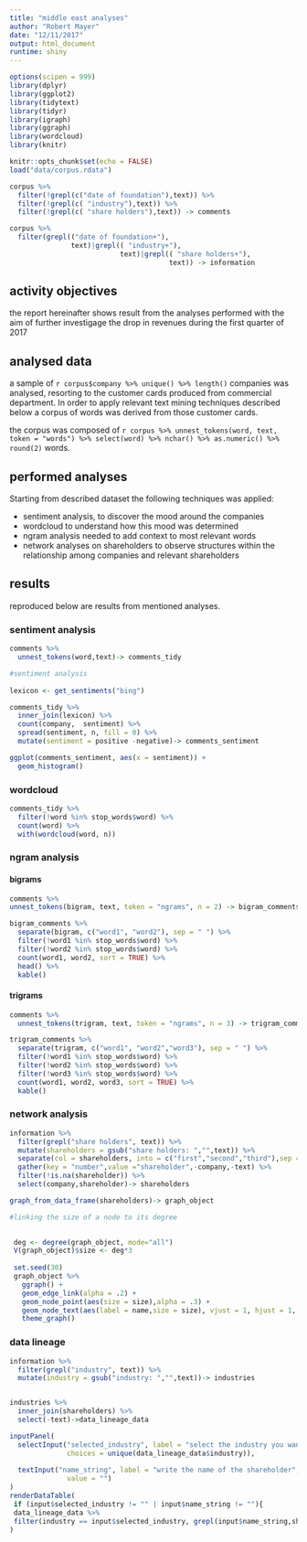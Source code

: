 ```yaml
---
title: "middle east analyses"
author: "Robert Mayer"
date: "12/11/2017"
output: html_document
runtime: shiny
---
```


```r
options(scipen = 999)
library(dplyr)
library(ggplot2)
library(tidytext)
library(tidyr)
library(igraph)
library(ggraph)
library(wordcloud)
library(knitr)

knitr::opts_chunk$set(echo = FALSE)
load("data/corpus.rdata")

corpus %>% 
  filter(!grepl(c("date of foundation"),text)) %>% 
  filter(!grepl(c( "industry"),text)) %>% 
  filter(!grepl(c( "share holders"),text)) -> comments

corpus %>% 
  filter(grepl(("date of foundation+"),
               text)|grepl(( "industry+"),
                           text)|grepl(( "share holders+"),
                                       text)) -> information

```

## activity objectives

the report hereinafter shows result from the analyses performed with the aim of further investigage the drop in revenues during the first quarter of 2017

## analysed data


a sample of `r corpus$company %>% unique() %>% length()` companies was analysed, resorting to the customer cards produced from commercial department. In order to apply relevant text mining techniques described below a corpus of words was derived from those customer cards.

the corpus was composed of `r corpus %>% unnest_tokens(word, text, token = "words") %>% select(word) %>% nchar() %>% as.numeric() %>% round(2)` words.

## performed analyses

Starting from described dataset the following techniques was applied:

  - sentiment analysis, to discover the mood around the companies
  - wordcloud to understand how this mood was determined
  - ngram analysis needed to add context to most relevant words
  - network analyses on shareholders to observe structures within the relationship among companies and relevant shareholders

## results

reproduced below are results from mentioned analyses.

### sentiment analysis


```r
comments %>% 
  unnest_tokens(word,text)-> comments_tidy

#sentiment analysis  
  
lexicon <- get_sentiments("bing")

comments_tidy %>% 
  inner_join(lexicon) %>% 
  count(company,  sentiment) %>%
  spread(sentiment, n, fill = 0) %>%
  mutate(sentiment = positive -negative)-> comments_sentiment

ggplot(comments_sentiment, aes(x = sentiment)) +
  geom_histogram()
```


### wordcloud


```r

comments_tidy %>%
  filter(!word %in% stop_words$word) %>%
  count(word) %>%
  with(wordcloud(word, n))
```

### ngram analysis

#### bigrams

```r
comments %>% 
unnest_tokens(bigram, text, token = "ngrams", n = 2) -> bigram_comments

bigram_comments %>%
  separate(bigram, c("word1", "word2"), sep = " ") %>% 
  filter(!word1 %in% stop_words$word) %>%
  filter(!word2 %in% stop_words$word) %>% 
  count(word1, word2, sort = TRUE) %>% 
  head() %>% 
  kable()
```

#### trigrams

```r

comments %>% 
  unnest_tokens(trigram, text, token = "ngrams", n = 3) -> trigram_comments

trigram_comments %>%
  separate(trigram, c("word1", "word2","word3"), sep = " ") %>% 
  filter(!word1 %in% stop_words$word) %>%
  filter(!word2 %in% stop_words$word) %>% 
  filter(!word3 %in% stop_words$word) %>% 
  count(word1, word2, word3, sort = TRUE) %>% 
  kable()
```

### network analysis


```r

information %>% 
  filter(grepl("share holders", text)) %>% 
  mutate(shareholders = gsub("share holders: ","",text)) %>% 
  separate(col = shareholders, into = c("first","second","third"),sep = ";") %>% 
  gather(key = "number",value ="shareholder",-company,-text) %>% 
  filter(!is.na(shareholder)) %>% 
  select(company,shareholder)-> shareholders

graph_from_data_frame(shareholders)-> graph_object

#linking the size of a node to its degree
 

 deg <- degree(graph_object, mode="all")
 V(graph_object)$size <- deg*3
 
 set.seed(30)
 graph_object %>% 
   ggraph() +
   geom_edge_link(alpha = .2) +
   geom_node_point(aes(size = size),alpha = .3) +
   geom_node_text(aes(label = name,size = size), vjust = 1, hjust = 1, check_overlap = FALSE)+
   theme_graph()

```



### data lineage

```r

information %>% 
  filter(grepl("industry", text)) %>% 
  mutate(industry = gsub("industry: ","",text))-> industries


industries %>% 
  inner_join(shareholders) %>% 
  select(-text)->data_lineage_data

inputPanel(
  selectInput("selected_industry", label = "select the industry you want to focus on", selected = "",
              choices = unique(data_lineage_data$industry)),
  
  textInput("name_string", label = "write the name of the shareholder",
              value = "")
)
renderDataTable(
 if (input$selected_industry != "" | input$name_string != ""){
 data_lineage_data %>% 
 filter(industry == input$selected_industry, grepl(input$name_string,shareholders))}else{(data_lineage_data)}
)
```




